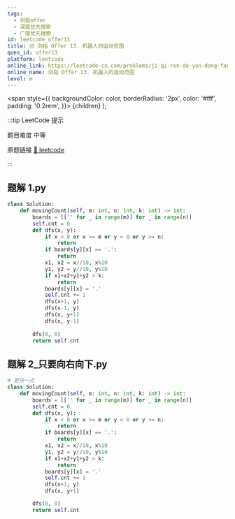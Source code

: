 ```yaml
---
tags:
  - 剑指offer
  - 深度优先搜索
  - 广度优先搜索
id: leetcode_offer13
title: 🟡 剑指 Offer 13. 机器人的运动范围
ques_id: offer13
platform: leetcode
online_link: https://leetcode-cn.com/problems/ji-qi-ren-de-yun-dong-fan-wei-lcof/
online_name: 剑指 Offer 13. 机器人的运动范围
level: m
---
```


  <span
    style={{
      backgroundColor: color,
      borderRadius: '2px',
      color: '#fff',
      padding: '0.2rem',
    }}>
    {children}
  </span>
);

:::tip LeetCode 提示

题目难度 <Highlight color="#ffc01e">中等</Highlight>

原题链接 [🔗 leetcode](https://leetcode-cn.com/problems/ji-qi-ren-de-yun-dong-fan-wei-lcof/)

:::



## 题解 1.py

```py
class Solution:
    def movingCount(self, m: int, n: int, k: int) -> int:
        boards = [['' for _ in range(m)] for _ in range(n)]
        self.cnt = 0
        def dfs(x, y):
            if x < 0 or x >= m or y < 0 or y >= n:
                return
            if boards[y][x] == '.':
                return
            x1, x2 = x//10, x%10
            y1, y2 = y//10, y%10
            if x1+x2+y1+y2 > k:
                return
            boards[y][x] = '.'
            self.cnt += 1
            dfs(x+1, y)
            dfs(x-1, y)
            dfs(x, y+1)
            dfs(x, y-1)
            
        dfs(0, 0)
        return self.cnt
```

## 题解 2_只要向右向下.py

```py
# 更快一点
class Solution:
    def movingCount(self, m: int, n: int, k: int) -> int:
        boards = [['' for _ in range(m)] for _ in range(n)]
        self.cnt = 0
        def dfs(x, y):
            if x < 0 or x >= m or y < 0 or y >= n:
                return
            if boards[y][x] == '.':
                return
            x1, x2 = x//10, x%10
            y1, y2 = y//10, y%10
            if x1+x2+y1+y2 > k:
                return
            boards[y][x] = '.'
            self.cnt += 1
            dfs(x+1, y)
            dfs(x, y+1)

        dfs(0, 0)
        return self.cnt
```



